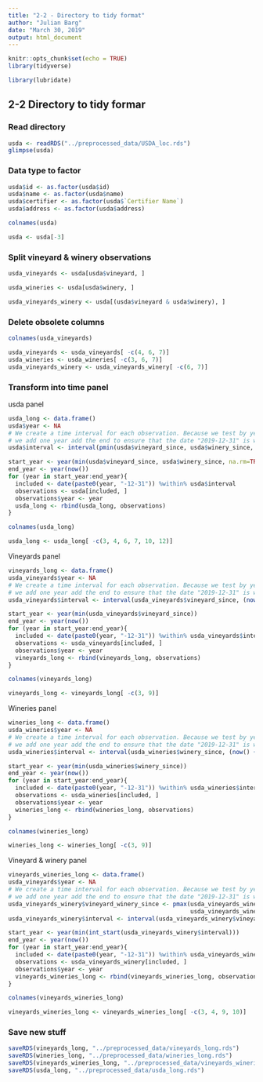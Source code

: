 ```yaml
---
title: "2-2 - Directory to tidy format"
author: "Julian Barg"
date: "March 30, 2019"
output: html_document
---
```


```r
knitr::opts_chunk$set(echo = TRUE)
library(tidyverse)
```

```r
library(lubridate)
```

## 2-2 Directory to tidy formar

### Read directory
```r
usda <- readRDS("../preprocessed_data/USDA_loc.rds")
glimpse(usda)
```

### Data type to factor
```r
usda$id <- as.factor(usda$id)
usda$name <- as.factor(usda$name)
usda$certifier <- as.factor(usda$`Certifier Name`)
usda$address <- as.factor(usda$address)

colnames(usda)
```

```r
usda <- usda[-3]
```

### Split vineyard & winery observations
```r
usda_vineyards <- usda[usda$vineyard, ]
```

```r
usda_wineries <- usda[usda$winery, ]
```

```r
usda_vineyards_winery <- usda[(usda$vineyard & usda$winery), ]
```

### Delete obsolete columns
```r
colnames(usda_vineyards)
```

```r
usda_vineyards <- usda_vineyards[ -c(4, 6, 7)]
usda_wineries <- usda_wineries[ -c(3, 6, 7)]
usda_vineyards_winery <- usda_vineyards_winery[ -c(6, 7)]
```

### Transform into time panel

usda panel
```r
usda_long <- data.frame()
usda$year <- NA
# We create a time interval for each observation. Because we test by year end, 
# we add one year add the end to ensure that the date "2019-12-31" is within the interval for all observations.
usda$interval <- interval(pmin(usda$vineyard_since, usda$winery_since, na.rm=TRUE), (now() + years(1)))

start_year <- year(min(usda$vineyard_since, usda$winery_since, na.rm=TRUE))
end_year <- year(now())
for (year in start_year:end_year){
  included <- date(paste0(year, "-12-31")) %within% usda$interval
  observations <- usda[included, ]
  observations$year <- year
  usda_long <- rbind(usda_long, observations)
}
```

```r
colnames(usda_long)
```

```r
usda_long <- usda_long[ -c(3, 4, 6, 7, 10, 12)]
```

Vineyards panel
```r
vineyards_long <- data.frame()
usda_vineyards$year <- NA
# We create a time interval for each observation. Because we test by year end, 
# we add one year add the end to ensure that the date "2019-12-31" is within the interval for all observations.
usda_vineyards$interval <- interval(usda_vineyards$vineyard_since, (now() + years(1)))

start_year <- year(min(usda_vineyards$vineyard_since))
end_year <- year(now())
for (year in start_year:end_year){
  included <- date(paste0(year, "-12-31")) %within% usda_vineyards$interval
  observations <- usda_vineyards[included, ]
  observations$year <- year
  vineyards_long <- rbind(vineyards_long, observations)
}
```

```r
colnames(vineyards_long)
```

```r
vineyards_long <- vineyards_long[ -c(3, 9)]
```

Wineries panel
```r
wineries_long <- data.frame()
usda_wineries$year <- NA
# We create a time interval for each observation. Because we test by year end, 
# we add one year add the end to ensure that the date "2019-12-31" is within the interval for all observations.
usda_wineries$interval <- interval(usda_wineries$winery_since, (now() + years(1)))

start_year <- year(min(usda_wineries$winery_since))
end_year <- year(now())
for (year in start_year:end_year){
  included <- date(paste0(year, "-12-31")) %within% usda_wineries$interval
  observations <- usda_wineries[included, ]
  observations$year <- year
  wineries_long <- rbind(wineries_long, observations)
}
```

```r
colnames(wineries_long)
```

```r
wineries_long <- wineries_long[ -c(3, 9)]
```

Vineyard & winery panel
```r
vineyards_wineries_long <- data.frame()
usda_vineyards$year <- NA
# We create a time interval for each observation. Because we test by year end, 
# we add one year add the end to ensure that the date "2019-12-31" is within the interval for all observations.
usda_vineyards_winery$vineyard_winery_since <- pmax(usda_vineyards_winery$vineyard_since, 
                                                    usda_vineyards_winery$winery_since)
usda_vineyards_winery$interval <- interval(usda_vineyards_winery$vineyard_winery_since, (now() + years(1)))

start_year <- year(min(int_start(usda_vineyards_winery$interval)))
end_year <- year(now())
for (year in start_year:end_year){
  included <- date(paste0(year, "-12-31")) %within% usda_vineyards_winery$interval
  observations <- usda_vineyards_winery[included, ]
  observations$year <- year
  vineyards_wineries_long <- rbind(vineyards_wineries_long, observations)
}
```

```r
colnames(vineyards_wineries_long)
```

```r
vineyards_wineries_long <- vineyards_wineries_long[ -c(3, 4, 9, 10)]
```

### Save new stuff
```r
saveRDS(vineyards_long, "../preprocessed_data/vineyards_long.rds")
saveRDS(wineries_long, "../preprocessed_data/wineries_long.rds")
saveRDS(vineyards_wineries_long, "../preprocessed_data/vineyards_wineries_long.rds")
saveRDS(usda_long, "../preprocessed_data/usda_long.rds")
```
